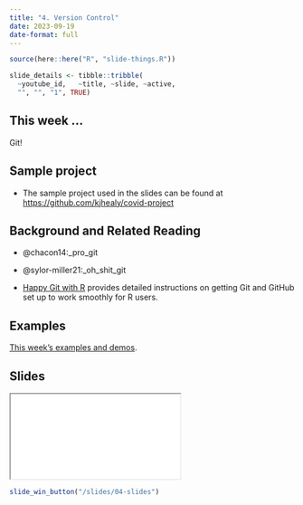 ```yaml
---
title: "4. Version Control"
date: 2023-09-19
date-format: full
---
```


```r
source(here::here("R", "slide-things.R"))

slide_details <- tibble::tribble(
  ~youtube_id,   ~title, ~slide, ~active,
  "", "", "1", TRUE)

```

## This week ...

Git!

## Sample project

- The sample project used in the slides can be found at <https://github.com/kjhealy/covid-project>

## Background and Related Reading

- @chacon14:_pro_git
- @sylor-miller21:_oh_shit_git

- [Happy Git with R](https://happygitwithr.com) provides detailed instructions on getting Git and GitHub set up to work smoothly for R users.

## Examples

[This week's examples and demos](example/04-example.qmd).

## Slides

```{=html}
<script type="application/javascript">

function resizeIFrameToFitContent( iFrame ) {

   iFrame.width  = document.getElementById("quarto-document-content").clientWidth;
   iFrame.height  = (document.getElementById("quarto-document-content").clientWidth * 0.5625)
}

window.addEventListener('DOMContentLoaded', function(e) {

    var iFrame = document.getElementById( 'quartoframe' );
    resizeIFrameToFitContent( iFrame );
    } );

</script>
<iframe class="slide-deck" id="quartoframe" src="../slides/04-slides.html"></iframe>
```

```r
slide_win_button("/slides/04-slides")
```
